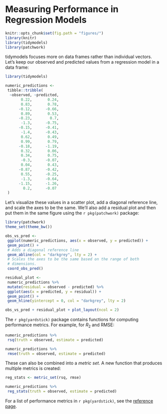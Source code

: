 # Measuring Performance in Regression Models

```r
knitr::opts_chunk$set(fig.path = "figures/")
library(knitr)
library(tidymodels)
library(patchwork)
```

tidymodels focuses more on data frames rather than individual vectors. Let's keep our observed and predicted values from a regression model in a data frame: 

```r
library(tidymodels)

numeric_predictions <- 
 tibble::tribble(
  ~observed, ~predicted,
       0.22,       0.24,
       0.83,       0.78,
      -0.12,      -0.66,
       0.89,       0.53,
      -0.23,        0.7,
       -1.3,      -0.75,
      -0.15,      -0.41,
       -1.4,      -0.43,
       0.62,       0.49,
       0.99,       0.79,
      -0.18,      -1.19,
       0.32,       0.06,
       0.34,       0.75,
       -0.3,      -0.07,
       0.04,       0.43,
      -0.87,      -0.42,
       0.55,      -0.25,
       -1.3,      -0.64,
      -1.15,      -1.26,
        0.2,      -0.07
 )
```

Let's visualize these values in a scatter plot, add a diagonal reference line, and scale the axes to be the same. We'll also add a residual plot and then put them in the same figure using the `r pkg(patchwork)` package:

```r
library(patchwork)
theme_set(theme_bw())

obs_vs_pred <- 
 ggplot(numeric_predictions, aes(x = observed, y = predicted)) + 
 geom_point() + 
 # Adds a diagonal reference line
 geom_abline(col = "darkgrey", lty = 2) + 
 # Scales the axes to be the same based on the range of both
 # dimensions. 
 coord_obs_pred()

residual_plot <- 
 numeric_predictions %>% 
 mutate(residual = observed - predicted) %>% 
 ggplot(aes(x = predicted, y = residual)) + 
 geom_point() + 
 geom_hline(yintercept = 0, col = "darkgrey", lty = 2) 

obs_vs_pred + residual_plot + plot_layout(ncol = 2)
```

The `r pkg(yardstick)` package contains functions for computing performance metrics. For example, for $R_2$ and RMSE: 

```r
numeric_predictions %>% 
 rsq(truth = observed, estimate = predicted)

numeric_predictions %>% 
 rmse(truth = observed, estimate = predicted)
```

These can also be combined into a _metric set_. A new function that produces multiple metrics is created: 

```r
reg_stats <- metric_set(rsq, rmse)

numeric_predictions %>% 
 reg_stats(truth = observed, estimate = predicted)
```


For a list of performance metrics in `r pkg(yardstick)`, see the [reference page](https://yardstick.tidymodels.org/reference/index.html). 

